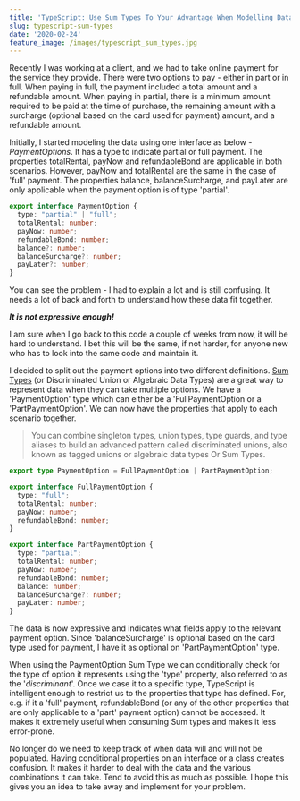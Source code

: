 ```yaml
---
title: 'TypeScript: Use Sum Types To Your Advantage When Modelling Data'
slug: typescript-sum-types
date: '2020-02-24'
feature_image: /images/typescript_sum_types.jpg
---
```

Recently I was working at a client, and we had to take online payment for the service they provide. There were two options to pay - either in part or in full. When paying in full, the payment included a total amount and a refundable amount. When paying in partial, there is a minimum amount required to be paid at the time of purchase, the remaining amount with a surcharge (optional based on the card used for payment) amount, and a refundable amount.

Initially, I started modeling the data using one interface as below - _PaymentOptions_. It has a type to indicate partial or full payment. The properties totalRental, payNow and refundableBond are applicable in both scenarios. However, payNow and totalRental are the same in the case of 'full' payment. The properties balance, balanceSurcharge, and payLater are only applicable when the payment option is of type 'partial'.

```ts
export interface PaymentOption {
  type: "partial" | "full";
  totalRental: number;
  payNow: number;
  refundableBond: number;
  balance?: number;
  balanceSurcharge?: number;
  payLater?: number;
}

```

You can see the problem - I had to explain a lot and is still confusing. It needs a lot of back and forth to understand how these data fit together.

**_It is not expressive enough!_**

I am sure when I go back to this code a couple of weeks from now, it will be hard to understand. I bet this will be the same, if not harder, for anyone new who has to look into the same code and maintain it.

I decided to split out the payment options into two different definitions. [Sum Types](https://www.typescriptlang.org/docs/handbook/advanced-types.html#discriminated-unions) (or Discriminated Union or Algebraic Data Types) are a great way to represent data when they can take multiple options. We have a 'PaymentOption' type which can either be a 'FullPaymentOption or a 'PartPaymentOption'. We can now have the properties that apply to each scenario together.

> You can combine singleton types, union types, type guards, and type aliases to build an advanced pattern called discriminated unions, also known as tagged unions or algebraic data types Or Sum Types.

```ts
export type PaymentOption = FullPaymentOption | PartPaymentOption;

export interface FullPaymentOption {
  type: "full";
  totalRental: number;
  payNow: number;
  refundableBond: number;
}

export interface PartPaymentOption {
  type: "partial";
  totalRental: number;
  payNow: number;
  refundableBond: number;
  balance: number;
  balanceSurcharge?: number;
  payLater: number;
}

```

The data is now expressive and indicates what fields apply to the relevant payment option. Since 'balanceSurcharge' is optional based on the card type used for payment, I have it as optional on 'PartPaymentOption' type.

When using the PaymentOption Sum Type we can conditionally check for the type of option it represents using the 'type' property, also referred to as the '_discriminant_'. Once we case it to a specific type, TypeScript is intelligent enough to restrict us to the properties that type has defined. For, e.g. if it a 'full' payment, refundableBond (or any of the other properties that are only applicable to a 'part' payment option) cannot be accessed. It makes it extremely useful when consuming Sum types and makes it less error-prone.

No longer do we need to keep track of when data will and will not be populated. Having conditional properties on an interface or a class creates confusion. It makes it harder to deal with the data and the various combinations it can take. Tend to avoid this as much as possible. I hope this gives you an idea to take away and implement for your problem.
